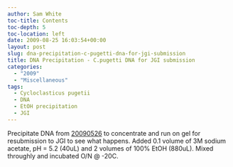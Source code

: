 ```yaml
---
author: Sam White
toc-title: Contents
toc-depth: 5
toc-location: left
date: 2009-08-25 16:03:54+00:00
layout: post
slug: dna-precipitation-c-pugetti-dna-for-jgi-submission
title: DNA Precipitation - C.pugetti DNA for JGI submission
categories:
  - "2009"
  - "Miscellaneous"
tags:
  - Cycloclasticus pugetii
  - DNA
  - EtOH precipitation
  - JGI
---
```


Precipitate DNA from [20090526](/Sam%27s+Working+Notebook+Jan-May+2009#sjw20090526) to concentrate and run on gel for resubmission to JGI to see what happens. Added 0.1 volume of 3M sodium acetate, pH = 5.2 (40uL) and 2 volumes of 100% EtOH (880uL). Mixed throughly and incubated O/N @ -20C.
